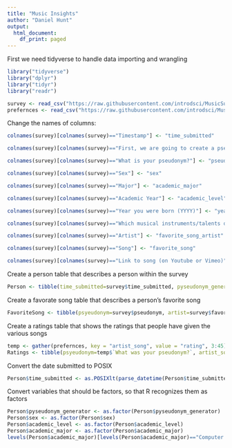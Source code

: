 ```yaml
---
title: "Music Insights"
author: "Daniel Hunt"
output:
  html_document:
    df_print: paged
---
```


First we need tidyverse to handle data importing and wrangling

```r
library("tidyverse")
library("dplyr")
library("tidyr")
library("readr")

survey <- read_csv("https://raw.githubusercontent.com/introdsci/MusicSurvey/master/music-survey.csv")
prefernces <- read_csv("https://raw.githubusercontent.com/introdsci/MusicSurvey/master/preferences-survey.csv")
```

Change the names of columns:
```r
colnames(survey)[colnames(survey)=="Timestamp"] <- "time_submitted"

colnames(survey)[colnames(survey)=="First, we are going to create a pseudonym for you to keep this survey anonymous (more or less). Which pseudonym generator would you prefer?"] <- "pyseudonym_generator"

colnames(survey)[colnames(survey)=="What is your pseudonym?"] <- "pseudonym"

colnames(survey)[colnames(survey)=="Sex"] <- "sex"

colnames(survey)[colnames(survey)=="Major"] <- "academic_major"

colnames(survey)[colnames(survey)=="Academic Year"] <- "academic_level"

colnames(survey)[colnames(survey)=="Year you were born (YYYY)"] <- "year_born"

colnames(survey)[colnames(survey)=="Which musical instruments/talents do you play? (Select all that apply)"] <- "instrument_list"

colnames(survey)[colnames(survey)=="Artist"] <- "favorite_song_artist"

colnames(survey)[colnames(survey)=="Song"] <- "favorite_song"

colnames(survey)[colnames(survey)=="Link to song (on Youtube or Vimeo)"] <- "favorite_song_link"
```

Create a person table that describes a person within the survey
```r
Person <- tibble(time_submitted=survey$time_submitted, pyseudonym_generator=survey$pyseudonym_generator, psyeudonym=survey$pseudonym, sex=survey$sex, academic_major=survey$academic_major, academic_level=survey$academic_level, year_born=survey$year_born)
```

Create a favorate song table that describes a person's favorite song
```r
FavoriteSong <- tibble(psyeudonym=survey$pseudonym, artist=survey$favorite_song_artist, song=survey$favorite_song, song_link=survey$favorite_song_link)
```

Create a ratings table that shows the ratings that people have given the various songs
```r
temp <- gather(prefernces, key = "artist_song", value = "rating", 3:45)
Ratings <- tibble(psyeudonym=temp$`What was your pseudonym?`, artist_song=temp$artist_song, rating=temp$rating)
```

Convert the date submitted to POSIX
```r
Person$time_submitted <- as.POSIXlt(parse_datetime(Person$time_submitted, format="%m/%d/%y %H:%M"))
```

Convert variables that should be factors, so that R recognizes them as factors
```r
Person$pyseudonym_generator <- as.factor(Person$pyseudonym_generator)
Person$sex <- as.factor(Person$sex)
Person$academic_level <- as.factor(Person$academic_level)
Person$academic_major <- as.factor(Person$academic_major)
levels(Person$academic_major)[levels(Person$academic_major)=="Computer information systems"] <- "Computer Information Systems"
```
